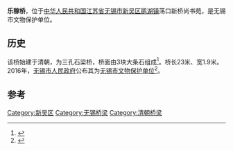 {{文物保护单位
| 级别 = 市县级
| 省名 = 江苏省
| 市/县名 = 无锡市
| 图片 =
| 名称 =乐稼桥
| 编号 =C1-120
| 分类 = 
| 所在 = [[无锡市|无锡市]][[锡山区|锡山区]]
| 时代 = 清
| 登录 = 2016年
| 备注 ={{maplink|frame=yes|plain=yes|type=point|frame-lat=31.54113|frame-long=120.55315|zoom=16|coord={{coord|31.54113|120.55315}}}}
}}{{coord|31.54113|120.55315|display=title}}
'''乐稼桥'''，位于[[中华人民共和国|中华人民共和国]][[江苏省|江苏省]][[无锡市|无锡市]][[新吴区|新吴区]][[鹅湖镇|鹅湖镇]]荡口新桥尚书苑，是无锡市文物保护单位。

== 历史 ==
该桥始建于清朝，为三孔石梁桥，桥面由3块大条石组成<ref>{{Cite book|title=江桥古今 长江流域的桥梁隧道|last=唐寰澄，鞠金荧，唐浩编著|first=|publisher=武汉：[[长江出版社|长江出版社]]|year=2013.06|isbn=978-7-5492-1693-2|location=|pages=64}}</ref>。桥长23米、宽1.9米。2016年，[[无锡市人民政府|无锡市人民政府]]公布其为[[无锡市文物保护单位|无锡市文物保护单位]]<ref>{{Cite book|title=视觉档案 无锡老桥|last=徐晓春，朱晓光主编|first=|publisher=苏州：[[古吴轩出版社|古吴轩出版社]]|year=2017.11|isbn=978-7-5546-1023-7|location=|pages=71}}</ref>。

==参考==
{{reflist}}

[[Category:新吴区|Category:新吴区]]
[[Category:无锡桥梁|Category:无锡桥梁]]
[[Category:清朝桥梁|Category:清朝桥梁]]